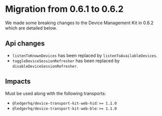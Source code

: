 # Migration from 0.6.1 to 0.6.2

We made some breaking changes to the Device Management Kit in 0.6.2 which are detailed below.

## Api changes

- `listenToKnownDevices` has been replaced by `listenToAvailableDevices`.
- `toggleDeviceSessionRefresher` has been replaced by `disableDeviceSessionRefresher`.

## Impacts

Must be used along with the following transports:

- `@ledgerhq/device-transport-kit-web-hid`: `>= 1.1.0`
- `@ledgerhq/device-transport-kit-web-ble`: `>= 1.1.0`
